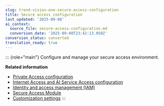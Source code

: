 ```yaml
---
slug: trend-vision-one-secure-access-configuration
title: Secure access configuration
last_updated: '2025-09-08'
ai_context:
  source_file: secure-access-configuration.md
  conversion_date: '2025-09-08T23:42:13.050Z'
conversion_status: converted
translation_ready: true
---
```


::: {role="main"}
Configure and manage your secure access environment.

**Related information**

- [Private Access configuration](private-access-configuration.md "Private Access Configuration guides you to deploy the Trend Micro private access service to analyze network traffic and enforce secure access rules to ensure only authorized users can access corporate resources.")
- [Internet Access and AI Service Access configuration](internet-access-configuration.md "Internet Access and AI Service Access Configuration allows you to deploy the Trend Micro internet access service to analyze web activity and enforce secure access rules to protect your users' internet visits.")
- [Identity and access management (IAM)](identity-access-management-iam.md "Integrate your IAM systems with Zero Trust Secure Access and manage authentication settings, such as single sign-on (SSO).")
- [Secure Access Module](secure-access-module.md "Deploy the Secure Access Module to supported endpoints or mobile devices and manage the deployment status in the Trend Vision One console.")
- [Customization settings](customization-settings.md "Customize the content of the Zero Trust Secure Access pages and Secure Access Module notifications shown to users.")
:::
